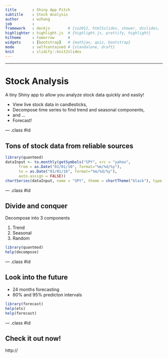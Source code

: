 ```yaml
---
title       : Shiny App Pitch 
subtitle    : Stock Analysis
author      : wzhang
job         : 
framework   : deckjs        # {io2012, html5slides, shower, dzslides, ...}
highlighter : highlight.js  # {highlight.js, prettify, highlight}
hitheme     : tomorrow      # 
widgets     : [bootstrap]   # {mathjax, quiz, bootstrap}
mode        : selfcontained # {standalone, draft}
knit        : slidify::knit2slides
---
```


<style type="text/css">
body {background:grey transparent;
}
</style>

---

# Stock Analysis

A tiny Shiny app to allow you analyze stock data quickly and easily!

- View live stock data in candlesticks,
- Decompose time series to find trend and seasonal components,
- and ...
- Forecast!


--- .class #id 

## Tons of stock data from reliable sources

```r
library(quantmod)
dataInput <- to.monthly(getSymbols("SPY", src = "yahoo",
      from = as.Date("01/01/10", format="%m/%d/%y"),
      to = as.Date("01/01/16", format="%m/%d/%y"),
      auto.assign = FALSE))
chartSeries(dataInput, name = "SPY", theme = chartTheme("black"), type = "candlesticks", TA=NULL)
```

--- .class #id

## Divide and conquer

Decompose into 3 components

1. Trend
2. Seasonal
3. Random 

```r
library(quantmod)
help(decompose)
```

--- .class #id


## Look into the future

- 24 months forecasting
- 80% and 95% predicton intervals

```r
library(forecast)
help(ets)
help(forecast)
```

--- .class #id

## Check it out now!

http://

